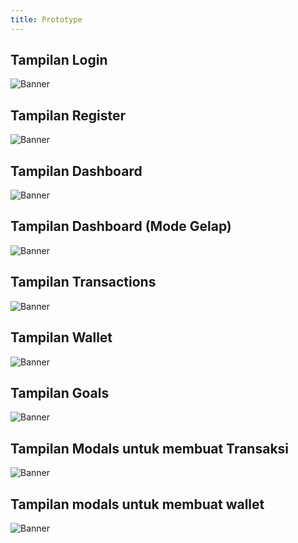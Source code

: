 ---
title: Prototype
---

## Tampilan Login
![Banner](/images/pro1.png)

## Tampilan Register
![Banner](/images/pro2.png)

## Tampilan Dashboard
![Banner](/images/pro3.png)

## Tampilan Dashboard (Mode Gelap)
![Banner](/images/pro6.png)

## Tampilan Transactions
![Banner](/images/pro4.png)

## Tampilan Wallet
![Banner](/images/pro5.png)

## Tampilan Goals
![Banner](/images/pro7.png)

## Tampilan Modals untuk membuat Transaksi
![Banner](/images/pro9.png)

## Tampilan modals untuk membuat wallet
![Banner](/images/pro8.png)
